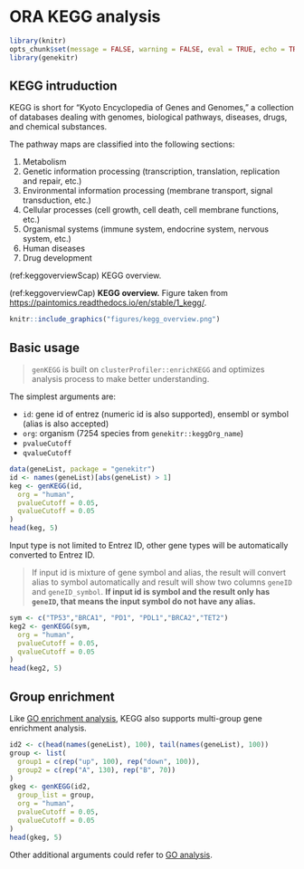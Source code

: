 # ORA KEGG analysis {#ora-kegg-analysis-1}

```r
library(knitr)
opts_chunk$set(message = FALSE, warning = FALSE, eval = TRUE, echo = TRUE, cache = TRUE)
library(genekitr)
```

## KEGG intruduction {#kegg-introduction}

KEGG is short for "Kyoto Encyclopedia of Genes and Genomes," a collection of databases dealing with genomes, biological pathways, diseases, drugs, and chemical substances.

The pathway maps are classified into the following sections:

1. Metabolism
2. Genetic information processing (transcription, translation, replication and repair, etc.)
3. Environmental information processing (membrane transport, signal transduction, etc.)
4. Cellular processes (cell growth, cell death, cell membrane functions, etc.)
5. Organismal systems (immune system, endocrine system, nervous system, etc.)
6. Human diseases
7. Drug development

(ref:keggoverviewScap) KEGG overview.

(ref:keggoverviewCap) **KEGG overview.** Figure taken from <https://paintomics.readthedocs.io/en/stable/1_kegg/>.

```r
knitr::include_graphics("figures/kegg_overview.png")
```


## Basic usage {#kegg-basic-usage}

> `genKEGG` is built on `clusterProfiler::enrichKEGG` and optimizes analysis process to make better understanding. 

The simplest arguments are: 

- `id`: gene id of entrez (numeric id is also supported), ensembl or symbol (alias is also accepted)
- `org`: organism (7254 species from `genekitr::keggOrg_name`)
- `pvalueCutoff`
- `qvalueCutoff`

```r
data(geneList, package = "genekitr")
id <- names(geneList)[abs(geneList) > 1]
keg <- genKEGG(id,
  org = "human",
  pvalueCutoff = 0.05,
  qvalueCutoff = 0.05
)
head(keg, 5)
```

Input type is not limited to Entrez ID, other gene types will be automatically converted to Entrez ID.

> If input id is mixture of gene symbol and alias, the result will convert alias to symbol automatically and result will show two columns `geneID` and `geneID_symbol`. **If input id is symbol and the result only has `geneID`, that means the input symbol do not have any alias.** 

```r
sym <- c("TP53","BRCA1", "PD1", "PDL1","BRCA2","TET2")
keg2 <- genKEGG(sym,
  org = "human",
  pvalueCutoff = 0.05,
  qvalueCutoff = 0.05
)
head(keg2, 5)
```


## Group enrichment {#kegg-group-enrichment}

Like [GO enrichment analysis](#go-group-enrichment), KEGG also supports multi-group gene enrichment analysis.

```r
id2 <- c(head(names(geneList), 100), tail(names(geneList), 100))
group <- list(
  group1 = c(rep("up", 100), rep("down", 100)),
  group2 = c(rep("A", 130), rep("B", 70))
)
gkeg <- genKEGG(id2,
  group_list = group,
  org = "human",
  pvalueCutoff = 0.05,
  qvalueCutoff = 0.05
)
head(gkeg, 5)
```

Other additional arguments could refer to [GO analysis](#go-additional-arguments).



